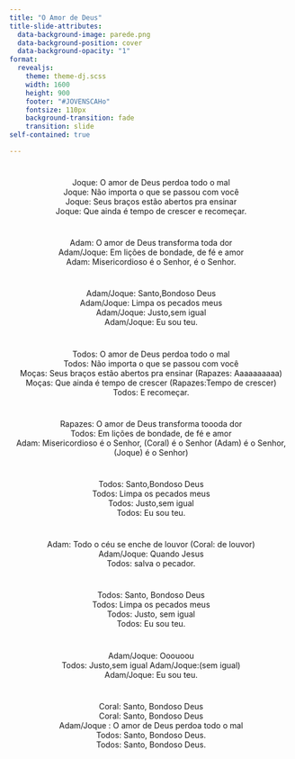 ```yaml
---
title: "O Amor de Deus"
title-slide-attributes:
  data-background-image: parede.png
  data-background-position: cover
  data-background-opacity: "1"
format: 
  revealjs:
    theme: theme-dj.scss
    width: 1600
    height: 900
    footer: "#JOVENSCAHo"
    fontsize: 110px
    background-transition: fade
    transition: slide
self-contained: true

---
```


# {background-image="parede.png"}

<center>
Joque: O amor de Deus perdoa todo o mal <br>
Joque: Não importa o que se passou com você <br>
Joque: Seus braços estão abertos pra ensinar <br>
Joque: Que ainda é tempo de crescer e recomeçar. <br>
</center>

# {background-image="parede.png"}

<center>
Adam: O amor de Deus transforma toda dor <br>
Adam/Joque: Em lições de bondade, de fé e amor <br>
Adam: Misericordioso é o Senhor, é o Senhor. <br>
</center>

# {background-image="parede.png"}

<center>
Adam/Joque: Santo,Bondoso Deus <br>
Adam/Joque: Limpa os pecados meus <br>
Adam/Joque: Justo,sem igual <br>
Adam/Joque: Eu sou teu. <br>
</center>

# {background-image="parede.png"}

<center>
Todos: O amor de Deus perdoa todo o mal <br>
Todos: Não importa o que se passou com você <br>
Moças: Seus braços estão abertos pra ensinar (Rapazes: Aaaaaaaaaa) <br>
Moças: Que ainda é tempo de crescer (Rapazes:Tempo de crescer) <br>
Todos: E recomeçar. <br>
</center>

# {background-image="parede.png"}

<center>
Rapazes: O amor de Deus transforma toooda dor <br>
Todos: Em lições de bondade, de fé e amor <br>
Adam: Misericordioso é o Senhor, (Coral) é o Senhor (Adam) é o Senhor, (Joque) 
é o Senhor) <br>
</center>

# {background-image="parede.png"}

<center>
Todos: Santo,Bondoso Deus <br>
Todos: Limpa os pecados meus <br>
Todos: Justo,sem igual <br>
Todos: Eu sou teu. <br>
</center>

# {background-image="parede.png"}

<center>
Adam: Todo o céu se enche de louvor (Coral: de louvor)<br>
Adam/Joque: Quando Jesus <br>
Todos: salva o pecador. <br>
</center>

# {background-image="parede.png"}

<center>
Todos: Santo, Bondoso Deus <br>
Todos: Limpa os pecados meus <br>
Todos: Justo, sem igual <br>
Todos: Eu sou teu. <br>
</center>

# {background-image="parede.png"}

<center>
Adam/Joque: Ooouoou <br>
Todos: Justo,sem igual Adam/Joque:(sem igual) <br>
Adam/Joque: Eu sou teu. <br>
</center>

# {background-image="parede.png"}

<center>
Coral: Santo, Bondoso Deus <br>
Coral: Santo, Bondoso Deus <br>
Adam/Joque : O amor de Deus perdoa todo o mal <br>
Todos: Santo, Bondoso Deus. <br>
Todos: Santo, Bondoso Deus. <br>
</center>